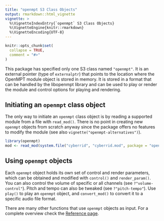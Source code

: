 ```yaml
---
title: "openmpt S3 Class Objects"
output: rmarkdown::html_vignette
vignette: >
  %\VignetteIndexEntry{`openmpt` S3 Class Objects}
  %\VignetteEngine{knitr::rmarkdown}
  %\VignetteEncoding{UTF-8}
---
```


```r
knitr::opts_chunk$set(
  collapse = TRUE,
  comment = "#>"
)
```

This package has specified only one S3 class named `"openmpt"`. It is an external pointer
(type of `externalptr`) that points to the location where the OpenMPT module object is
stored in memory. It is stored in a format that can be handled by the libopenmpt library and
can be used to play or render the module and control options for playing and rendering.

## Initiating an `openmpt` class object

The only way to initiate an `openmpt` class object is by reading a supported module from a
file with `read_mod()`. There is no point in creating new `openmpt` objects from scratch anyway since
the package offers no features to modify the module (see also `vignette("openmpt-alternatives")`).

```r
library(openmpt)
mod <- read_mod(system.file("cyberrid", "cyberrid.mod", package = "openmpt"))
```

## Using `openmpt` objects

Each `openmpt` object holds its own set of control and render parameters, which can be obtained
and modified with `control()` and `render_param()`. You can also control the volume of specific
or all channels (see `?"volume-control"`). Pitch and tempo can also be tweaked (see `?"pitch-tempo"`).
Use `play()` to play an `openmpt` object, and `convert_mod()` to convert it to a specific audio
file format.

There are many other functions that use `openmpt` objects as input. For a complete overview
check the [Reference page](https://pepijn-devries.github.io/openmpt/reference/index.html).
